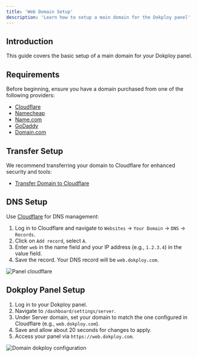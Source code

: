 ```yaml
---
title: 'Web Domain Setup'
description: 'Learn how to setup a main domain for the Dokploy panel'
---
```


## Introduction

This guide covers the basic setup of a main domain for your Dokploy panel.

## Requirements

Before beginning, ensure you have a domain purchased from one of the following providers:

- [Cloudflare](https://www.cloudflare.com/)
- [Namecheap](https://www.namecheap.com/domains/)
- [Name.com](https://www.name.com/)
- [GoDaddy](https://www.godaddy.com/)
- [Domain.com](https://www.domain.com/)

## Transfer Setup

We recommend transferring your domain to Cloudflare for enhanced security and tools:

- [Transfer Domain to Cloudflare](https://developers.cloudflare.com/registrar/get-started/transfer-domain-to-cloudflare/)

## DNS Setup

Use [Cloudflare](https://www.cloudflare.com/) for DNS management:

1. Log in to Cloudflare and navigate to `Websites` -> `Your Domain` -> `DNS` -> `Records`.
2. Click on `Add record`, select `A`.
3. Enter `web` in the name field and your IP address (e.g., `1.2.3.4`) in the value field.
4. Save the record. Your DNS record will be `web.dokploy.com`.



![Panel cloudflare](../../../assets/images/web-domain-setup/domain-setup.png)

## Dokploy Panel Setup

1. Log in to your Dokploy panel.
2. Navigate to `/dashboard/settings/server`.
3. Under Server domain, set your domain to match the one configured in Cloudflare (e.g., `web.dokploy.com`).
4. Save and allow about 20 seconds for changes to apply.
5. Access your panel via `https://web.dokploy.com`.


![Domain dokploy configuration](../../../assets/images/web-domain-setup/dokploy-domain.png)

